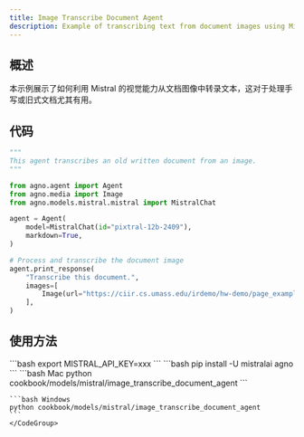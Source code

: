 ```yaml
---
title: Image Transcribe Document Agent
description: Example of transcribing text from document images using Mistral's vision model
---
```


## 概述
本示例展示了如何利用 Mistral 的视觉能力从文档图像中转录文本，这对于处理手写或旧式文档尤其有用。

## 代码

```python cookbook/models/mistral/image_transcribe_document_agent
"""
This agent transcribes an old written document from an image.
"""

from agno.agent import Agent
from agno.media import Image
from agno.models.mistral.mistral import MistralChat

agent = Agent(
    model=MistralChat(id="pixtral-12b-2409"),
    markdown=True,
)

# Process and transcribe the document image
agent.print_response(
    "Transcribe this document.",
    images=[
        Image(url="https://ciir.cs.umass.edu/irdemo/hw-demo/page_example.jpg"),
    ],
)
```

## 使用方法

<Steps>
  <Snippet file="create-venv-step.mdx" />

  <Step title="设置您的 API 密钥">
    ```bash
    export MISTRAL_API_KEY=xxx
    ```
  </Step>

  <Step title="安装库">
    ```bash
    pip install -U mistralai agno
    ```
  </Step>

  <Step title="运行 Agent">
    <CodeGroup>
    ```bash Mac
    python cookbook/models/mistral/image_transcribe_document_agent
    ```

    ```bash Windows
    python cookbook/models/mistral/image_transcribe_document_agent
    ```
    </CodeGroup>
  </Step>
</Steps>